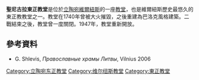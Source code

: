{{refimprove|time=2015-01-19T15:03:06+00:00}}
'''聖尼古拉東正教堂'''是位於[[立陶宛|立陶宛]][[維爾紐斯|維爾紐斯]]的一座[[教堂|教堂]]，也是維爾紐斯歷史最悠久的東正教教堂之一。教堂在1740年曾被大火摧毀，之後重建為巴洛克風格建築。二戰結束之後，教堂曾一度關閉。1947年，教堂重新開放。

==參考資料==
* G. Shlevis, ''Православные храмы Литвы'', Vilnius 2006
{{coord|54|40|47|N|25|17|19|E|display=title|region:LT_type:landmark}}

[[Category:立陶宛东正教堂|Category:立陶宛东正教堂]]
[[Category:维尔纽斯教堂|Category:维尔纽斯教堂]]
[[Category:東正教堂|Category:東正教堂]]